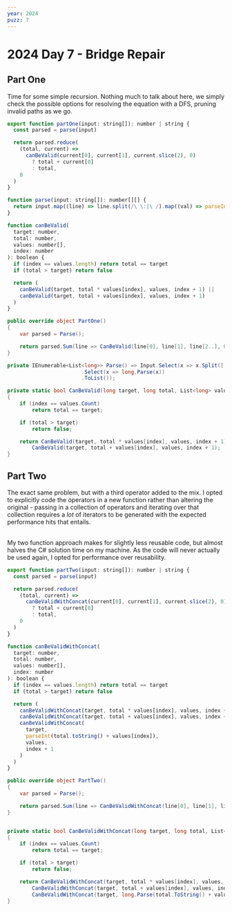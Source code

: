 ```yaml
---
year: 2024
puzz: 7
---
```


# 2024 Day 7 - Bridge Repair

## Part One

Time for some simple recursion. Nothing much to talk about here, we simply check the possible options for resolving the equation with a DFS, pruning invalid paths as we go.

<CodeBox names="typescript|C#">

```js
export function partOne(input: string[]): number | string {
  const parsed = parse(input)

  return parsed.reduce(
    (total, current) =>
      canBeValid(current[0], current[1], current.slice(2), 0)
        ? total + current[0]
        : total,
    0
  )
}

function parse(input: string[]): number[][] {
  return input.map((line) => line.split(/\ \:|\ /).map((val) => parseInt(val)))
}

function canBeValid(
  target: number,
  total: number,
  values: number[],
  index: number
): boolean {
  if (index == values.length) return total == target
  if (total > target) return false

  return (
    canBeValid(target, total * values[index], values, index + 1) ||
    canBeValid(target, total + values[index], values, index + 1)
  )
}
```

```csharp
public override object PartOne()
{
    var parsed = Parse();

    return parsed.Sum(line => CanBeValid(line[0], line[1], line[2..], 0) ? line.First() : 0);
}

private IEnumerable<List<long>> Parse() => Input.Select(x => x.Split([' ', ':'], StringSplitOptions.RemoveEmptyEntries)
                        .Select(x => long.Parse(x))
                        .ToList());

private static bool CanBeValid(long target, long total, List<long> values, int index)
{
    if (index == values.Count)
        return total == target;

    if (total > target)
        return false;

    return CanBeValid(target, total * values[index], values, index + 1) ||
        CanBeValid(target, total + values[index], values, index + 1);
}
```

</CodeBox>

## Part Two

The exact same problem, but with a third operator added to the mix. I opted to explicitly code the operators in a new function rather than altering the original - passing in a collection of operators and iterating over that collection requires a _lot_ of iterators to be generated with the expected performance hits that entails.

<br />
My two function approach makes for slightly less reusable code, but almost halves
the C# solution time on my machine. As the code will never actually be used again,
I opted for performance over reusability.

<CodeBox names="typescript|C#">

```js
export function partTwo(input: string[]): number | string {
  const parsed = parse(input)

  return parsed.reduce(
    (total, current) =>
      canBeValidWithConcat(current[0], current[1], current.slice(2), 0)
        ? total + current[0]
        : total,
    0
  )
}

function canBeValidWithConcat(
  target: number,
  total: number,
  values: number[],
  index: number
): boolean {
  if (index == values.length) return total == target
  if (total > target) return false

  return (
    canBeValidWithConcat(target, total * values[index], values, index + 1) ||
    canBeValidWithConcat(target, total + values[index], values, index + 1) ||
    canBeValidWithConcat(
      target,
      parseInt(total.toString() + values[index]),
      values,
      index + 1
    )
  )
}
```

```csharp
public override object PartTwo()
{
    var parsed = Parse();

    return parsed.Sum(line => CanBeValidWithConcat(line[0], line[1], line[2..], 0) ? line.First() : 0);
}


private static bool CanBeValidWithConcat(long target, long total, List<long> values, int index)
{
    if (index == values.Count)
        return total == target;

    if (total > target)
        return false;

    return CanBeValidWithConcat(target, total * values[index], values, index + 1) ||
        CanBeValidWithConcat(target, total + values[index], values, index + 1) ||
        CanBeValidWithConcat(target, long.Parse(total.ToString() + values[index].ToString()), values, index + 1);
}

```

</CodeBox>
